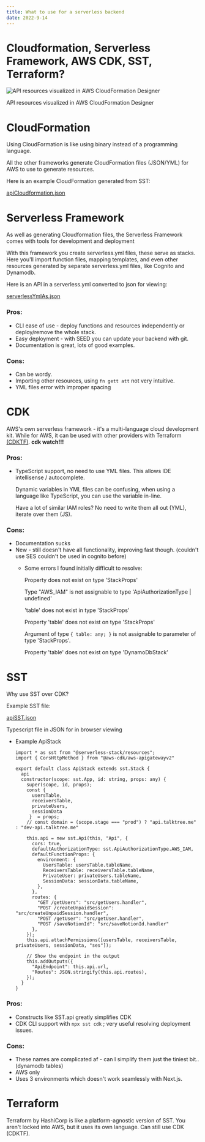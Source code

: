 ```yaml
---
title: What to use for a serverless backend
date: 2022-9-14
---
```


# Cloudformation, Serverless Framework, AWS CDK, SST, Terraform?

![API resources visualized in AWS CloudFormation Designer](What%20to%20use%20for%20a%20serverless%20backend%20a2520cb7b7124da198660a17bdd7ff83/apiResources.png)

API resources visualized in AWS CloudFormation Designer

# **CloudFormation**

Using CloudFormation is like using binary instead of a programming language. 

All the other frameworks generate CloudFormation files (JSON/YML) for AWS to use to generate resources.

Here is an example CloudFormation generated from SST:

[apiCloudformation.json](What%20to%20use%20for%20a%20serverless%20backend%20a2520cb7b7124da198660a17bdd7ff83/apiCFoutput.json)

# **Serverless Framework**

As well as generating Cloudformation files, the Serverless Framework comes with tools for development and deployment

With this framework you create serverless.yml files, these serve as stacks. Here you'll import function files, mapping templates, and even other resources generated by separate serverless.yml files, like Cognito and Dynamodb.

Here is an API in a serverless.yml converted to json for viewing:

[serverlessYmlAs.json](What%20to%20use%20for%20a%20serverless%20backend%20a2520cb7b7124da198660a17bdd7ff83/serverlessYmlAs.json)

### Pros:

- CLI ease of use - deploy functions and resources independently or deploy/remove the whole stack.
- Easy deployment - with SEED you can update your backend with git.
- Documentation is great, lots of good examples.

### Cons:

- Can be wordy.
- Importing other resources, using `fn gett att` not very intuitive.
- YML files error with improper spacing

# **CDK**

AWS's own serverless framework - it's a multi-language cloud development kit. While for AWS, it can be used with other providers with Terraform [(CDKTF)](https://github.com/hashicorp/terraform-cdk). **cdk watch!!!**

### Pros:

- TypeScript support, no need to use YML files. This allows IDE intellisense / autocomplete.
    
    Dynamic variables in YML files can be confusing, when using a language like TypeScript, you can use the variable in-line.
    
    Have a lot of similar IAM roles? No need to write them all out (YML), iterate over them (JS).
    

### Cons:

- Documentation sucks
- New - still doesn't have all functionality, improving fast though. (couldn't use SES couldn't be used in cognito before)
    - Some errors I found initially difficult to resolve:
        
        Property does not exist on type 'StackProps'
        
        Type "AWS_IAM" is not assignable to type 'ApiAuthorizationType | undefined'
        
        'table' does not exist in type 'StackProps'
        
        Property 'table' does not exist on type 'StackProps'
        
        Argument of type `{ table: any; }` is not assignable to parameter of type 'StackProps'.
        
        Property 'table' does not exist on type 'DynamoDbStack'
        

# SST

Why use SST over CDK?

Example SST file:

[apiSST.json](What%20to%20use%20for%20a%20serverless%20backend%20a2520cb7b7124da198660a17bdd7ff83/apiSST.json)

Typescript file in JSON for in browser viewing

- Example ApiStack
    
    ```tsx
    import * as sst from "@serverless-stack/resources";
    import { CorsHttpMethod } from "@aws-cdk/aws-apigatewayv2"
    
    export default class ApiStack extends sst.Stack {
      api
      constructor(scope: sst.App, id: string, props: any) {
        super(scope, id, props);
        const { 
          usersTable, 
          receiversTable,
          privateUsers,
          sessionData
         }  = props;
        // const domain = (scope.stage === "prod") ? "api.talktree.me" : "dev-api.talktree.me"
    
        this.api = new sst.Api(this, "Api", {
          cors: true,
          defaultAuthorizationType: sst.ApiAuthorizationType.AWS_IAM,
          defaultFunctionProps: {
            environment: {
              UsersTable: usersTable.tableName,
              ReceiversTable: receiversTable.tableName,
              PrivateUser: privateUsers.tableName,
              SessionData: sessionData.tableName,
            },
          },
          routes: {
            "GET /getUsers": "src/getUsers.handler",
            "POST /createUnpaidSession": "src/createUnpaidSession.handler",
            "POST /getUser": "src/getUser.handler",
            "POST /saveNotionId": "src/saveNotionId.handler" 
          },
        });
        this.api.attachPermissions([usersTable, receiversTable, privateUsers, sessionData, "ses"]);
    
        // Show the endpoint in the output
        this.addOutputs({
          "ApiEndpoint": this.api.url,
          "Routes": JSON.stringify(this.api.routes),
        });
      }
    }
    ```
    

### Pros:

- Constructs like SST.api greatly simplifies CDK
- CDK CLI support with `npx sst cdk` ; very useful resolving deployment issues.

### Cons:

- These names are complicated af - can I simplify them just the tiniest bit.. (dynamodb tables)
- AWS only
- Uses 3 environments which doesn't work seamlessly with Next.js.

# Terraform

Terraform by HashiCorp is like a platform-agnostic version of SST. You aren't locked into AWS, but it uses its own language. Can still use CDK (CDKTF).